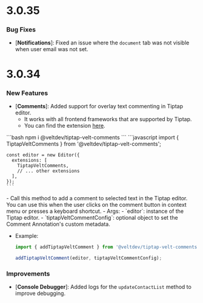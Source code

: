 # 3.0.35

### Bug Fixes

- [**Notifications**]: Fixed an issue where the `document` tab was not visible when user email was not set.


# 3.0.34

### New Features

- [**Comments**]: Added support for overlay text commenting in Tiptap editor.
  - It works with all frontend frameworks that are supported by Tiptap.
  - You can find the extension [here](https://www.npmjs.com/package/@veltdev/tiptap-velt-comments).

<Steps titleSize="h2">
  <Step title="Install the Velt Tiptap extension">
    ```bash
    npm i @veltdev/tiptap-velt-comments
    ```
  </Step>
  <Step title="Import and add the extension to your Tiptap editor">
    ```javascript
    import { TiptapVeltComments } from '@veltdev/tiptap-velt-comments';

    const editor = new Editor({
      extensions: [
        TiptapVeltComments,
        // ... other extensions
      ],
    });
    ```
  </Step>
  <Step title="Add a comment using the `addTiptapVeltComment` method">
  - Call this method to add a comment to selected text in the Tiptap editor. You can use this when the user clicks on the comment button in context menu or presses a keyboard shortcut.
  - Args:
    - `editor`: instance of the Tiptap editor.
    - `tiptapVeltCommentConfig`: optional object to set the Comment Annotation's custom metadata.

  - Example:
    ```javascript
    import { addTiptapVeltComment } from '@veltdev/tiptap-velt-comments';

    addTiptapVeltComment(editor, tiptapVeltCommentConfig);
    ```
  </Step>
</Steps>

### Improvements

- [**Console Debugger**]: Added logs for the `updateContactList` method to improve debugging.
